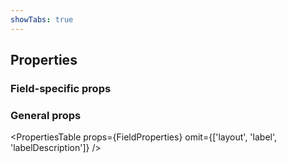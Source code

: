 ```yaml
---
showTabs: true
---
```



## Properties

### Field-specific props

<PropertiesTable props={PasswordProperties} />

### General props

<PropertiesTable
  props={FieldProperties}
  omit={['layout', 'label', 'labelDescription']}
/>
